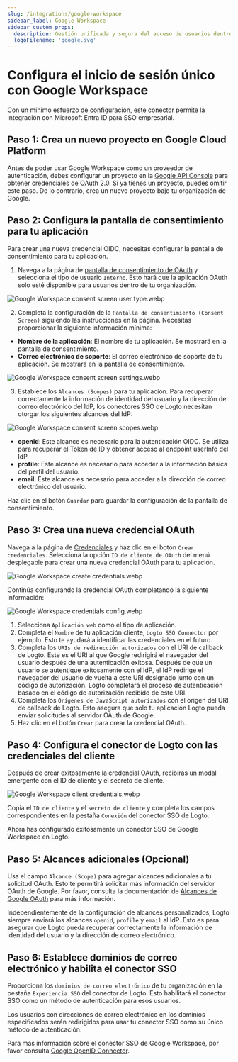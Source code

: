 ```yaml
---
slug: /integrations/google-workspace
sidebar_label: Google Workspace
sidebar_custom_props:
  description: Gestión unificada y segura del acceso de usuarios dentro del ecosistema de Google.
  logoFilename: 'google.svg'
---
```



# Configura el inicio de sesión único con Google Workspace

Con un mínimo esfuerzo de configuración, este conector permite la integración con Microsoft Entra ID para SSO empresarial.

<GuideTip />

## Paso 1: Crea un nuevo proyecto en Google Cloud Platform

Antes de poder usar Google Workspace como un proveedor de autenticación, debes configurar un proyecto en la [Google API Console](https://console.developers.google.com/) para obtener credenciales de OAuth 2.0. Si ya tienes un proyecto, puedes omitir este paso. De lo contrario, crea un nuevo proyecto bajo tu organización de Google.

## Paso 2: Configura la pantalla de consentimiento para tu aplicación

Para crear una nueva credencial OIDC, necesitas configurar la pantalla de consentimiento para tu aplicación.

1. Navega a la página de [pantalla de consentimiento de OAuth](https://console.cloud.google.com/apis/credentials/consent) y selecciona el tipo de usuario `Interno`. Esto hará que la aplicación OAuth solo esté disponible para usuarios dentro de tu organización.

![Google Workspace consent screen user type.webp](./assets/google_workspace_consent_screen_user_type.webp)

2. Completa la configuración de la `Pantalla de consentimiento (Consent Screen)` siguiendo las instrucciones en la página. Necesitas proporcionar la siguiente información mínima:

- **Nombre de la aplicación**: El nombre de tu aplicación. Se mostrará en la pantalla de consentimiento.
- **Correo electrónico de soporte**: El correo electrónico de soporte de tu aplicación. Se mostrará en la pantalla de consentimiento.

![Google Workspace consent screen settings.webp](./assets/google_workspace_consent_screen_settings.webp)

3. Establece los `Alcances (Scopes)` para tu aplicación. Para recuperar correctamente la información de identidad del usuario y la dirección de correo electrónico del IdP, los conectores SSO de Logto necesitan otorgar los siguientes alcances del IdP:

![Google Workspace consent screen scopes.webp](./assets/google_workspace_consent_screen_scopes.webp)

- **openid**: Este alcance es necesario para la autenticación OIDC. Se utiliza para recuperar el Token de ID y obtener acceso al endpoint userInfo del IdP.
- **profile**: Este alcance es necesario para acceder a la información básica del perfil del usuario.
- **email**: Este alcance es necesario para acceder a la dirección de correo electrónico del usuario.

Haz clic en el botón `Guardar` para guardar la configuración de la pantalla de consentimiento.

## Paso 3: Crea una nueva credencial OAuth

Navega a la página de [Credenciales](https://console.cloud.google.com/apis/credentials) y haz clic en el botón `Crear credenciales`. Selecciona la opción `ID de cliente de OAuth` del menú desplegable para crear una nueva credencial OAuth para tu aplicación.

![Google Workspace create credentials.webp](./assets/google_workspace_create_credentials.webp)

Continúa configurando la credencial OAuth completando la siguiente información:

![Google Workspace credentials config.webp](./assets/google_workspace_credentials_config.webp)

1. Selecciona `Aplicación web` como el tipo de aplicación.
2. Completa el `Nombre` de tu aplicación cliente, `Logto SSO Connector` por ejemplo. Esto te ayudará a identificar las credenciales en el futuro.
3. Completa los `URIs de redirección autorizados` con el URI de callback de Logto. Este es el URI al que Google redirigirá el navegador del usuario después de una autenticación exitosa. Después de que un usuario se autentique exitosamente con el IdP, el IdP redirige el navegador del usuario de vuelta a este URI designado junto con un código de autorización. Logto completará el proceso de autenticación basado en el código de autorización recibido de este URI.
4. Completa los `Orígenes de JavaScript autorizados` con el origen del URI de callback de Logto. Esto asegura que solo tu aplicación Logto pueda enviar solicitudes al servidor OAuth de Google.
5. Haz clic en el botón `Crear` para crear la credencial OAuth.

## Paso 4: Configura el conector de Logto con las credenciales del cliente

Después de crear exitosamente la credencial OAuth, recibirás un modal emergente con el ID de cliente y el secreto de cliente.

![Google Workspace client credentials.webp](./assets/google_workspace_client_credentials.webp)

Copia el `ID de cliente` y el `secreto de cliente` y completa los campos correspondientes en la pestaña `Conexión` del conector SSO de Logto.

Ahora has configurado exitosamente un conector SSO de Google Workspace en Logto.

## Paso 5: Alcances adicionales (Opcional)

Usa el campo `Alcance (Scope)` para agregar alcances adicionales a tu solicitud OAuth. Esto te permitirá solicitar más información del servidor OAuth de Google. Por favor, consulta la documentación de [Alcances de Google OAuth](https://developers.google.com/identity/protocols/oauth2/scopes) para más información.

Independientemente de la configuración de alcances personalizados, Logto siempre enviará los alcances `openid`, `profile` y `email` al IdP. Esto es para asegurar que Logto pueda recuperar correctamente la información de identidad del usuario y la dirección de correo electrónico.

## Paso 6: Establece dominios de correo electrónico y habilita el conector SSO

Proporciona los `dominios de correo electrónico` de tu organización en la pestaña `Experiencia SSO` del conector de Logto. Esto habilitará el conector SSO como un método de autenticación para esos usuarios.

Los usuarios con direcciones de correo electrónico en los dominios especificados serán redirigidos para usar tu conector SSO como su único método de autenticación.

Para más información sobre el conector SSO de Google Workspace, por favor consulta [Google OpenID Connector](https://developers.google.com/identity/openid-connect/openid-connect).
